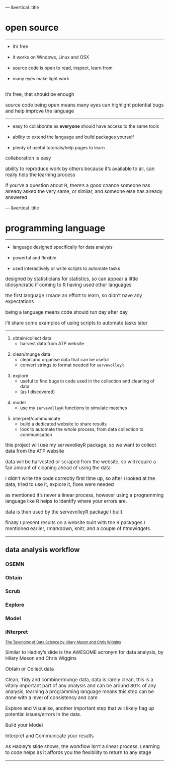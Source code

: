 
--- &vertical .title

# open source

***

<ul class="subject-list">
    <li class="name">it's free</li>
    <br>
    <li class="name">it works on Windows, Linux and OSX</li>
    <br>
    <li class="name">source code is open to read, inspect, learn from</li>
    <br>
    <li class="name">many eyes make light work</li>
    <br>
</ul>

<aside class="notes" style="font-size: 10px">
    <p style="font-size:15px">it's free, that should be enough</p>
    <p style="font-size:15px">source code being open means many eyes can highlight potential bugs and help improve the language</p>
</aside>

***

<ul class="subject-list">
    <li class="name">easy to collaborate as <strong>everyone</strong> should have access to the same tools</li>
    <br>
    <li class="name">ability to extend the language and build packages yourself</li>
    <br>
    <li class="name">plenty of useful tutorials/help pages to learn</li>
</ul>

<aside class="notes">
    <p style="font-size:15px">collaboration is easy</p>
    <p style="font-size:15px">ability to reproduce work by others because it's available to all, can really help the learning process</p>
    <p style="font-size:15px">if you've a question about R, there's a good chance someone has already asked the very same, or similar, and someone else has already answered</p>
</aside>

--- &vertical .title

# programming language

***

<ul class="subject-list">
    <li class="name">language designed specifically for data analysis</li>
    <br>
    <li class="name">powerful and flexible</li>
    <br>
    <li class="name">used interactively or write scripts to automate tasks</li>
</ul>

<aside class="notes">
    <p style="font-size:15px">designed by statisticians for statistics, so can appear a little idiosyncratic if coming to R having used other languages</p>
    <p style="font-size:15px">the first language I made an effort to learn, so didn't have any expectations</p>
    <p style="font-size:15px">being a language means code should run day after day</p>
    <p style="font-size:15px">I'll share some examples of using scripts to automate tasks later</p>
</aside>

***

<ol class="subject-list">
    <li class="name">
        obtain/collect data
        <ul>
            <li>harvest data from ATP website</li>
        </ul>
    </li>
    <br>
    <li class="name">
        clean/munge data
        <ul>
            <li>clean and organise data that can be useful</li>
            <li>convert strings to format needed for <code>servevolleyR</code></li>
        </ul>
    </li>
    <br>
    <li class="name">
        explore
        <ul>
            <li>useful to find bugs in code used in the collection and cleaning of data</li>
            <li>(as I discovered)</li>
        </ul>
    </li>
    <br>
    <li class="name">
        model
        <ul>
            <li>use my <code>servevolleyR</code> functions to simulate matches</li>
        </ul>
    </li>
    <br>
    <li class="name">
        interpret/communicate
        <ul>
            <li>build a dedicated website to share results</li>
            <li>look to automate the whole process, from data collection to communication</li>
        </ul>
    </li>
</ol>

<aside class="notes">
    <p style="font-size:15px">this project will use my servevolleyR package, so we want to collect data from the ATP website</p>
    <p style="font-size:15px">data will be harvested or scraped from the website, so will require a fair amount of cleaning ahead of using the data</p>
    <p style="font-size:15px">I didn't write the code correctly first time up, so after I looked at the data, tried to use it, explore it, fixes were needed</p>
    <p style="font-size:15px">as mentioned it's never a linear process, however using a programming language like R helps to identify where your errors are.</p>
    <p style="font-size:15px">data is then used by the servevolleyR package I built.</p>
    <p style="font-size:15px">finally I present results on a website built with the R packages I mentioned earlier, rmarkdown, knitr, and a couple of htmlwidgets.</p>
</aside>

***

## data analysis workflow

<h3 style="text-align:left">OSEMN</h3>
<h3>Obtain</h3>
<h3>Scrub</h3>
<h3>Explore</h3>
<h3>Model</h3>
<h3>iNterpret</h3>

<sub><a href="http://www.dataists.com/2010/09/a-taxonomy-of-data-science/">The Taxonomy of Data Science by Hilary Mason and Chris Wiggins</a></sub>

<aside class="notes" style="font-size: 10px">
    <p style="font-size: 15px">Similar to Hadley's slide is the AWESOME acronym for data analysis, by Hilary Mason and Chris Wiggins</p>
    <p style="font-size: 15px">Obtain or Collect data</p>
    <p style="font-size: 15px">Clean, Tidy and combine/munge data, data is rarely clean, this is a vitally important part of any analysis and can be around 80% of any analysis, learning a programming language means this step can be done with a level of consistency and care</p>
    <p style="font-size: 15px">Explore and Visualise, another important step that will likely flag up potential issues/errors in the data.</p>
    <p style="font-size: 15px">Build your Model</p>
    <p style="font-size: 15px">Interpret and Communicate your results</p>
    <p style="font-size: 15px">As Hadley's slide shows, the workflow isn't a linear process.  Learning to code helps as it affords you the flexibility to return to any stage</p>
</aside>

***

